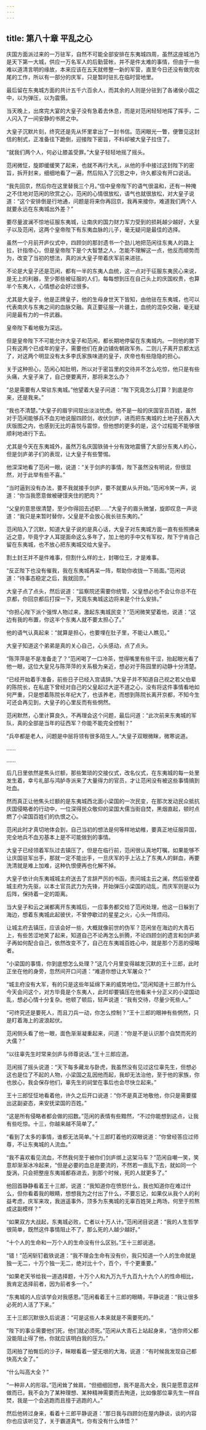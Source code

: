 ```yaml
---
---
---
```

title: 第八十章 平乱之心
---




庆国方面派过来的一万驻军，自然不可能全部安排在东夷城四周，虽然这座城池乃是天下第一大城，供应一万名军人的后勤营帐，并不是件太难的事情，但由于一些难以道清言明的缘故，本来应该在五天就修整一新的军营，直至今日还没有做完收尾的工作，所以有一部分的庆军，只是暂时驻扎在临时营地里。

最后留在东夷城方面的共计五千六百余人，而其余的人则是分驻到了各诸侯小国之中，以为弹压，以为震慑。

当天晚上，出席完大宴的大皇子没有急着去休息，而是对范闲轻轻地挥了挥手，二人闪入了一间安静的书房之中。

大皇子沉默片刻，终究还是先从怀里拿出了一封书信。范闲眼光一瞥，便瞥见这封信的制式，正准备往下跪倒，迎接陛下密旨，不料却被大皇子拉住了。

“就我们两个人，何必让膝盖受罪。”大皇子轻轻地摇了摇头。

范闲微怔，旋即缓缓笑了起来，也就不再行大礼，从他的手中接过这封陛下的密旨，拆开封来，细细地看了一遍，然后陷入了沉思之中，许久都没有开口说话。

“我先回京，然后你在这里替我三个月。”信中皇帝陛下的语气很温和，还有一种掩之不住地对范闲的欣赏之心，范闲的心情很放松，语气也就很放松，对大皇子说道：“这个安排倒是行地通，问题是将来你再回京，我再来接你，难道我们两个人就要永远在东夷城出外差？”

要尽量波澜不惊地征服东夷城，让南庆的国力财力军力受到的损耗越少越好，大皇子以及范闲，这两个皇帝陛下有东夷血脉的儿子，毫无疑问是最佳的选择。

虽然一个月前开庐仪式中，四顾剑的那封遗书一个劲儿地把范闲往东夷人的路上拉，针指帝心，但是皇帝陛下是个大智慧之人，怎能不理解这一点，他反而顺势而为，改变了当初的想法，真的派大皇子带着庆军前来进驻。

不论是大皇子还是范闲，都有一半的东夷人血统，这一点对于征服东夷民心来说，是无上的利器，至少那些被征服的人们，每每想到压在自己头上的庆国权贵，也算半个东夷人，心情想必会好过很多。

尤其是大皇子，他是正牌皇子，他的生母身世天下皆知，由他驻在东夷城，也可以代表南庆与东夷之间的血脉交融。真正要征服一片疆土，血统的混杂交融，毫无疑问是最有力的一件武器。

皇帝陛下看地极为深远。

但是皇帝陛下不可能允许大皇子和范闲，都长期地停留在东夷城内。一则他的膝下只有这两个已成年的皇子，需要他们在身边铺佐朝政军务。二则儿子离开京都太远了，对这两个明显没有太多李氏家族味道的皇子，庆帝也有些隐隐的担心。

关于这种担心，范闲心知肚明，所以对于密旨里的交待并不怎么吃惊，他只是有些头痛，大皇子来了，自己便要离开，那将来怎么办？

“总是需要有人常驻东夷城。”他望着大皇子问道：“陛下究竟怎么打算？到底是你来，还是我来。”

“我也不清楚。”大皇子的眉宇间现出淡淡忧虑。他不是一般的庆国官员百姓，虽然对于范闲能够兵不血刃地说服四顾剑，收伏剑庐，进而把东夷城的土地子民吞入大庆版图之内，也感到无比的喜悦与震惊，但他想的更多的是，这个过程能不能够很顺利地进行下去。

尤其是今天在东夷城外，虽然万名庆国铁骑十分有效地震慑了大部分东夷人的心，但是剑庐弟子们的表现，让大皇子有些警惕。

他深深地看了范闲一眼，说道：“关于剑庐的事情，陛下虽然没有明说，但很显然，对于此举有些不喜。”

“当时逼到没有办法，要不我就接手剑庐，要不就要从头开始。”范闲冷笑一声，说道：“你当我愿意做被硬馍夹住的肥肉？”

“父皇的意思很清楚，至少你得回去述职……”大皇子的眉头微皱，旋即叹息一声说道：“我只是来暂时替你，父皇是不会放心我长驻东夷的。”

范闲陷入了沉默，知道大皇子说的是真心话，大皇子对东夷城方面一直有些照拂亲近之意，毕竟宁才人耳提面命这么多年了，加上他的手中又有军权，陛下宁肯自己留在东夷城，也不放心把东夷城交给大皇子。

割土封王并不是件难事，但割什么样的土，封哪位王，才是难事。

“反正陛下也没有催我，我在东夷城再呆一阵，帮助你收拢一下局面。”范闲说道：“待事态稳定之后，我就回京。”

大皇子点了点头，然后说道：“监察院还需要你统管，父皇想必也不会让你总不在京都，你回京都后打探一下，究竟东夷城这边将来是个什么安排。”

“你担心陛下派个强悍人物过来，激起东夷城民变？”范闲微笑望着他，说道：“这边有我的布置，你这半个东夷人就不要太担心了。”

他的语气认真起来：“就算是担心，也要埋在肚子里，不能让人瞧见。”

大皇子知道这个弟弟是真的关心自己，心头感动，点了点头。

“陈萍萍是不是准备走了？”范闲喝了一口冷茶，觉得嘴里有些干涩，抬起眼光看了他一眼，这位大皇兄与陈萍萍的关系极为亲近，想必对于陈园里的动静十分清楚。

“已经开始着手准备，前些日子已经入宫请辞。”大皇子并不知道自己视之若父伯辈的陈院长，在私底下曾经对自己的父皇起过大逆不道之心，没有将这件事情看地如何严重，只是想着陈院长年纪大了，也该养老，而想到陈院长离开京都，不知今生可还会再见到，大皇子的心里反而有些惘然。

范闲默然，心里计算良久，不再理会这个问题，最后问道：“此次前来东夷城的军队，真的全部是当年的征西军？你能不能完全控制？”

“兵卒都是老人，问题是中层将领有很多陌生人。”大皇子双眼微眯，微寒说道。

……

……

后几日里依然是焦头烂额，那些繁琐的交接仪式，改名仪式，在东夷城的每一处里发生着，幸亏礼部与鸿胪寺派来了大量得力的官员，才让范闲没有被这些事情搞到吐血。

然而真正让他焦头烂额的是东夷城西北面小梁国的一次民变，在那次发动民众抵抗庆国侵略者的行动中，一位深得民众敬仰的梁国大儒当街自焚，黑烟直起，顿时点燃了小梁国百姓们的仇恨之心。

范闲此时才真切地体会到，自己当初的想法是何等样地幼稚，要真正地征服异国，完全地兵不血刃基本上是不可能做到的事情。

大皇子已经领着军队过去镇压了，但是在临行前，范闲很认真地叮嘱，如果能够不让庆国驻军出手，那就一定不能出手，一旦庆军的手上沾上了东夷人的鲜血，再要洗清就是难上加难，这种仇恨便再也化解不掉。

大皇子依计向东夷城城主府送去了言辞严厉的书函，责问城主云之澜，然后驱使着城主府为先驱，以本土官员武力为先锋，开始弹压小梁国的动乱，而庆军则是以为后阵，保持着一定的距离。

当大皇子和云之澜都离开东夷城后，一应事务都交给了范闲处理，他这一日躲到了海边，想着东夷城此起彼伏，不曾停歇过的星星之火，心头一阵烦闷。

让城主府去镇压，应该会好一些，大概就像前世的伪军？范闲坐在海边的大青石上，有些苦涩地笑了起来，知道自己不论再怎么折腾，不论四顾剑的遗言和剑庐弟子再如何配合自己，依然改变不了，自己在东夷城百姓心中，就是那个万恶的侵略者。

“小梁国的事情，你到底想怎么处理？”这几个月里变得越发沉默的王十三郎，此时正坐在他的身旁，忽然间开口问道：“难道你想让大军屠众？”

“城主府没有大军，有的只是这些年延绵下来的威势地位。”范闲知道十三郎为什么今天会问这个，对方毕竟是个东夷人，此时却要镇压在他看来十分正义的小梁国动乱，想必心情十分复杂。他顿了顿后，轻声说道：“我有交待，尽量少死些人。”

“可终究还是要死人，而且刀兵一动，你怎么控制？”王十三郎的眼神有些惘然，只是盯着海上的波浪起伏。

范闲侧头看了他一眼，面色渐渐凝重起来，问道：“你是不是认识那个自焚而死的大儒？”

“以往辜先生时常来剑庐与师尊说话。”王十三郎应道。

范闲摇了摇头说道：“天下每多藏龙与卧虎，我虽然没有见过这位辜先生，但想必这也是位了不起的人物，小梁国之乱因他而起，我却无法治他，至于他的家族，你也放心，我会保存他们，辜先生的祠堂在事后也会尽快立起来。”

王十三郎怔怔地看着他，许久之后开口说道：“你不是真正地敬他，你只是需要摆出这副姿态，来安抚梁国的百姓。”

“这是所有侵略者都会做的招数。”范闲的表情有些黯然，“不过你能想到这点，让我有些吃惊。十三，你越来越不简单了。”

“看到了太多的事情，谁都无法简单。”十三郎盯着他的双眼说道：“你曾经答应过师尊，不让东夷城的人流血。”

“我不喜欢看见流血，不然我何至于被你们剑庐绑上这架马车？”范闲自嘲一笑，笑意却渐渐冰冷起来，“但是必要的血总是要流的，不然若一直乱下去，就如同一个旋涡，只会把整座东夷城都吞进去，到那个时候，死的人就更多了。”

他回首静静看着王十三郎，说道：“我知道你在愤怒什么，我也知道你在难过什么，但你看着我的眼睛，想想我为之付出了什么，不要忘记，如果仅从我个人的利益考虑，庆军来攻，我逍遥事外，顶多为东夷城的无辜百姓哭上两场，何至于煎熬成这副模样？”

“如果双方大战起，东夷城必败，亡者以十万人计。”范闲闭目说道：“我的人生哲学很简单，既然这件事情阻止不了，那么死的人越少越好。”

“十个人的生命和一万个人的生命没有什么区别。”王十三郎说道。

“错！”范闲斩钉截铁说道：“我不理会生命有没有价，我只知道一个人的生命就是独一无二，十万个独一无二，绝对比十个，百个，千个更重要。”

“如果老天爷给我一道选择题，十万个人和九万九千九百九十九个人的性命相比，我肯定选择前者，因为前者多一个。”

“东夷城的人应该学会对我感恩。”范闲看着王十三郎的眼睛，平静说道：“我让很多必死的人活了下来。”

王十三郎沉默很久后说道：“可是这些人本来就是不需要死的。”

“陛下的事业需要他们死，他们就必须死。”范闲从大青石上站起身来，“连你师父都没能阻止得了他，你就应该明白我的压力。”

范闲拍了拍臀后的沙子，眯眼看着一望无垠的大海，说道：“有时候我发现自己都快高大全了。”

“什么叫高大全？”

“一种非人的形容。”范闲耸了耸肩，“但细细回想，我不是高大全，我只是愿意这样做而已，我不会为了某种理想、某种精神需要而去殉道，比如像那位辜先生一样自焚，我是一个会逃跑而且擅于逃跑的人。”

然后他转过身来，看着十三郎平静说道：“那日我与四顾剑在屋内静谈，谈的内容你也应该听见了，关于霸道真气，你有没有什么体悟？”